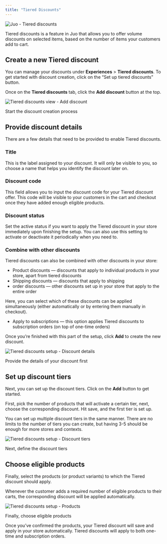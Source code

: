 ```yaml
---
title: "Tiered Discounts"
---
```


![Juo - Tiered discounts](https://cdn.juo.io/content-uploads/tiered_discounts_90269294c2.png)

Tiered discounts is a feature in Juo that allows you to offer volume discounts on selected items, based on the number of items your customers add to cart.

## Create a new Tiered discount

You can manage your discounts under **Experiences** > **Tiered discounts**. To get started with discount creation, click on the “Set up tiered discounts” button.

Once on the **Tiered discounts** tab, click the **Add discount** button at the top.

![Tiered discounts view - Add discount](https://cdn.juo.io/content-uploads/discounts_add_a5c3789b12.png)

Start the discount creation process

## Provide discount details

There are a few details that need to be provided to enable Tiered discounts.

### Title

This is the label assigned to your discount. It will only be visible to you, so choose a name that helps you identify the discount later on.

### Discount code

This field allows you to input the discount code for your Tiered discount offer. This code will be visible to your customers in the cart and checkout once they have added enough eligible products.

### Discount status

Set the active status if you want to apply the Tiered discount in your store immediately upon finishing the setup. You can also use this setting to activate or deactivate it periodically when you need to.

### Combine with other discounts

Tiered discounts can also be combined with other discounts in your store:

* Product discounts — discounts that apply to individual products in your store, apart from tiered discounts
* Shipping discounts — discounts that apply to shipping
* order discounts — other discounts set up in your store that apply to the entire order

Here, you can select which of these discounts can be applied simultaneously (either automatically or by entering them manually in checkout).

* Apply to subscriptions — this option applies Tiered discounts to subscription orders (on top of one-time orders)

Once you’re finished with this part of the setup, click **Add** to create the new discount.

![Tiered discounts setup - Discount details](https://cdn.juo.io/content-uploads/discount_details_ce35f054b4.png)

Provide the details of your discount first

## Set up discount tiers

Next, you can set up the discount tiers. Click on the **Add** button to get started.

First, pick the number of products that will activate a certain tier, next, choose the corresponding discount. Hit save, and the first tier is set up.

You can set up multiple discount tiers in the same manner. There are no limits to the number of tiers you can create, but having 3-5 should be enough for more stores and contexts.

![Tiered discounts setup - Discount tiers](https://cdn.juo.io/content-uploads/discount_tiers_c936dbf2cf.png)

Next, define the discount tiers

## Choose eligible products

Finally, select the products (or product variants) to which the Tiered discount should apply.

Whenever the customer adds a required number of eligible products to their carts, the corresponding discount will be applied automatically.

![Tiered discounts setup - Products](https://cdn.juo.io/content-uploads/discount_products_f4ce6a640c.png)

Finally, choose eligible products

Once you’ve confirmed the products, your Tiered discount will save and apply in your store automatically. Tiered discounts will apply to both one-time and subscription orders.
